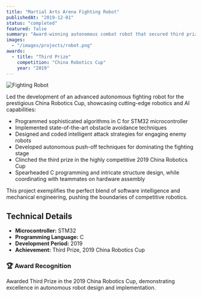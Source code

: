 ```yaml
---
title: "Martial Arts Arena Fighting Robot"
publishedAt: "2019-12-01"
status: "completed"
featured: false
summary: "Award-winning autonomous combat robot that secured third prize in the 2019 China Robotics Cup"
images:
  - "/images/projects/robot.png"
awards:
  - title: "Third Prize"
    competition: "China Robotics Cup"
    year: "2019"
---
```


![Fighting Robot](/images/projects/robot.png)

Led the development of an advanced autonomous fighting robot for the prestigious China Robotics Cup, showcasing cutting-edge robotics and AI capabilities:

- Programmed sophisticated algorithms in C for STM32 microcontroller
- Implemented state-of-the-art obstacle avoidance techniques
- Designed and coded intelligent attack strategies for engaging enemy robots
- Developed autonomous push-off techniques for dominating the fighting stage
- Clinched the third prize in the highly competitive 2019 China Robotics Cup
- Spearheaded C programming and intricate structure design, while coordinating with teammates on hardware assembly

This project exemplifies the perfect blend of software intelligence and mechanical engineering, pushing the boundaries of competitive robotics.

## Technical Details

- **Microcontroller:** STM32
- **Programming Language:** C
- **Development Period:** 2019
- **Achievement:** Third Prize, 2019 China Robotics Cup

<div className="bg-gray-100 rounded-lg p-4 mt-8">
  <h3 className="text-lg font-bold mb-2">🏆 Award Recognition</h3>
  <p className="text-gray-700">
    Awarded Third Prize in the 2019 China Robotics Cup, demonstrating excellence in autonomous robot design and implementation.
  </p>
</div>
